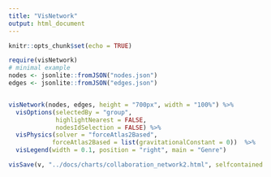 ```yaml
---
title: "VisNetwork"
output: html_document
---
```


```r
knitr::opts_chunk$set(echo = TRUE)
```


```r
require(visNetwork)
# minimal example
nodes <- jsonlite::fromJSON("nodes.json")
edges <- jsonlite::fromJSON("edges.json")


visNetwork(nodes, edges, height = "700px", width = "100%") %>%
  visOptions(selectedBy = "group", 
             highlightNearest = FALSE, 
             nodesIdSelection = FALSE) %>%
  visPhysics(solver = "forceAtlas2Based", 
            forceAtlas2Based = list(gravitationalConstant = 0))  %>%
  visLegend(width = 0.1, position = "right", main = "Genre")

```


```r
visSave(v, "../docs/charts/collaboration_network2.html", selfcontained = TRUE, background = "white")
```

